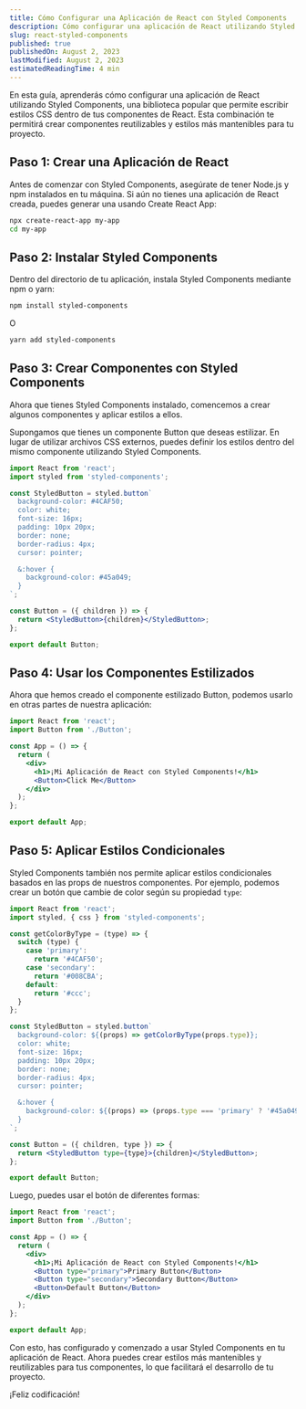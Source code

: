 ```yaml
---
title: Cómo Configurar una Aplicación de React con Styled Components
description: Cómo configurar una aplicación de React utilizando Styled Components
slug: react-styled-components
published: true
publishedOn: August 2, 2023
lastModified: August 2, 2023
estimatedReadingTime: 4 min
---
```


En esta guía, aprenderás cómo configurar una aplicación de React utilizando Styled Components, una biblioteca popular que permite escribir estilos CSS dentro de tus componentes de React. Esta combinación te permitirá crear componentes reutilizables y estilos más mantenibles para tu proyecto.

## Paso 1: Crear una Aplicación de React

Antes de comenzar con Styled Components, asegúrate de tener Node.js y npm instalados en tu máquina. Si aún no tienes una aplicación de React creada, puedes generar una usando Create React App:

```bash
npx create-react-app my-app
cd my-app
```

## Paso 2: Instalar Styled Components

Dentro del directorio de tu aplicación, instala Styled Components mediante npm o yarn:

```bash
npm install styled-components
```

O

```bash
yarn add styled-components
```

## Paso 3: Crear Componentes con Styled Components

Ahora que tienes Styled Components instalado, comencemos a crear algunos componentes y aplicar estilos a ellos.

Supongamos que tienes un componente Button que deseas estilizar. En lugar de utilizar archivos CSS externos, puedes definir los estilos dentro del mismo componente utilizando Styled Components.

```jsx
import React from 'react';
import styled from 'styled-components';

const StyledButton = styled.button`
  background-color: #4CAF50;
  color: white;
  font-size: 16px;
  padding: 10px 20px;
  border: none;
  border-radius: 4px;
  cursor: pointer;

  &:hover {
    background-color: #45a049;
  }
`;

const Button = ({ children }) => {
  return <StyledButton>{children}</StyledButton>;
};

export default Button;
```

## Paso 4: Usar los Componentes Estilizados

Ahora que hemos creado el componente estilizado Button, podemos usarlo en otras partes de nuestra aplicación:

```jsx
import React from 'react';
import Button from './Button';

const App = () => {
  return (
    <div>
      <h1>¡Mi Aplicación de React con Styled Components!</h1>
      <Button>Click Me</Button>
    </div>
  );
};

export default App;
```

## Paso 5: Aplicar Estilos Condicionales

Styled Components también nos permite aplicar estilos condicionales basados en las props de nuestros componentes. Por ejemplo, podemos crear un botón que cambie de color según su propiedad `type`:

```jsx
import React from 'react';
import styled, { css } from 'styled-components';

const getColorByType = (type) => {
  switch (type) {
    case 'primary':
      return '#4CAF50';
    case 'secondary':
      return '#008CBA';
    default:
      return '#ccc';
  }
};

const StyledButton = styled.button`
  background-color: ${(props) => getColorByType(props.type)};
  color: white;
  font-size: 16px;
  padding: 10px 20px;
  border: none;
  border-radius: 4px;
  cursor: pointer;

  &:hover {
    background-color: ${(props) => (props.type === 'primary' ? '#45a049' : '#00738d')};
  }
`;

const Button = ({ children, type }) => {
  return <StyledButton type={type}>{children}</StyledButton>;
};

export default Button;
```

Luego, puedes usar el botón de diferentes formas:

```jsx
import React from 'react';
import Button from './Button';

const App = () => {
  return (
    <div>
      <h1>¡Mi Aplicación de React con Styled Components!</h1>
      <Button type="primary">Primary Button</Button>
      <Button type="secondary">Secondary Button</Button>
      <Button>Default Button</Button>
    </div>
  );
};

export default App;
```

Con esto, has configurado y comenzado a usar Styled Components en tu aplicación de React. Ahora puedes crear estilos más mantenibles y reutilizables para tus componentes, lo que facilitará el desarrollo de tu proyecto.

¡Feliz codificación!
